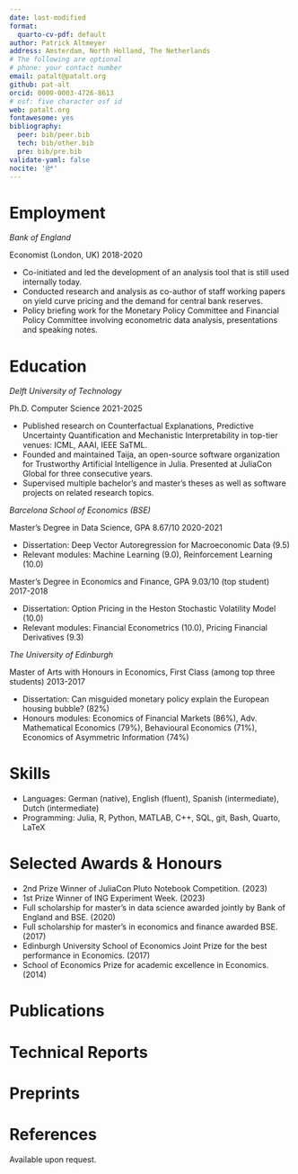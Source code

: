 ```yaml
---
date: last-modified
format:
  quarto-cv-pdf: default
author: Patrick Altmeyer
address: Amsterdam, North Holland, The Netherlands
# The following are optional
# phone: your contact number
email: patalt@patalt.org
github: pat-alt
orcid: 0000-0003-4726-8613
# osf: five character osf id
web: patalt.org
fontawesome: yes
bibliography: 
  peer: bib/peer.bib
  tech: bib/other.bib
  pre: bib/pre.bib
validate-yaml: false
nocite: '@*'
---
```


# Employment

*Bank of England*

Economist (London, UK) \hfill 2018-2020

- Co-initiated and led the development of an analysis tool that is still used internally today.
- Conducted research and analysis as co-author of staff working papers on yield curve pricing and the demand for central bank reserves.
- Policy briefing work for the Monetary Policy Committee and Financial Policy Committee involving econometric data analysis, presentations and speaking notes.

# Education

*Delft University of Technology*

Ph.D. Computer Science \hfill 2021-2025

- Published research on Counterfactual Explanations, Predictive Uncertainty Quantification and Mechanistic Interpretability in top-tier venues: ICML, AAAI, IEEE SaTML.
- Founded and maintained Taija, an open-source software organization for Trustworthy Artificial Intelligence in Julia. Presented at JuliaCon Global for three consecutive years.
- Supervised multiple bachelor’s and master’s theses as well as software projects on related research topics.

*Barcelona School of Economics (BSE)*

Master’s Degree in Data Science, GPA 8.67/10 \hfill 2020-2021

- Dissertation: Deep Vector Autoregression for Macroeconomic Data (9.5)
- Relevant modules: Machine Learning (9.0), Reinforcement Learning (10.0)

Master’s Degree in Economics and Finance, GPA 9.03/10 (top student) \hfill 2017-2018

- Dissertation: Option Pricing in the Heston Stochastic Volatility Model (10.0)
- Relevant modules: Financial Econometrics (10.0), Pricing Financial Derivatives (9.3)

*The University of Edinburgh*

Master of Arts with Honours in Economics, First Class (among top three students) \hfill 2013-2017

- Dissertation: Can misguided monetary policy explain the European housing bubble? (82%)
- Honours modules: Economics of Financial Markets (86%), Adv. Mathematical Economics
(79%), Behavioural Economics (71%), Economics of Asymmetric Information (74%)

# Skills

- Languages: German (native), English (fluent), Spanish (intermediate), Dutch (intermediate)
- Programming: Julia, R, Python, MATLAB, C++, SQL, git, Bash, Quarto, LaTeX

# Selected Awards & Honours

- 2nd Prize Winner of JuliaCon Pluto Notebook Competition. (2023)
- 1st Prize Winner of ING Experiment Week. (2023)
- Full scholarship for master’s in data science awarded jointly by Bank of England and BSE. (2020)
- Full scholarship for master’s in economics and finance awarded BSE. (2017)
- Edinburgh University School of Economics Joint Prize for the best performance in Economics. (2017)
- School of Economics Prize for academic excellence in Economics. (2014)

# Publications

::: {#refs-peer}
:::

# Technical Reports

::: {#refs-tech}
:::

# Preprints

::: {#refs-pre}
:::

# References

Available upon request.
